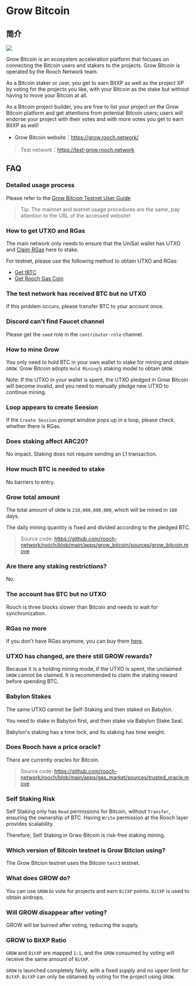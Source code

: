 # Grow Bitcoin

## 简介

![](/docs/grow-bitcoin/grow-bitcoin-home.png)

Grow Bitcoin is an ecosystem acceleration platform that focuses on connecting the Bitcoin users and stakers to the projects. Grow Bitcoin is operated by the Rooch Network team.

As a Bitcoin staker or user, you get to earn BitXP as well as the project XP by voting for the projects you like, with your Bitcoin as the stake but without having to move your Bitcoin at all.

As a Bitcoin project builder, you are free to list your project on the Grow Bitcoin platform and get attentions from potential Bitcoin users; users will endorse your project with their votes and with more votes you get to earn BitXP as well!

- Grow Bitcoin website：https://grow.rooch.network/

> Test network：https://test-grow.rooch.network

## FAQ

### Detailed usage process

Please refer to the [Grow Bitcion Testnet User Guide](https://rooch.network/blog/grow-bitcoin-test)

> Tip: The mainnet and testnet usage procedures are the same, pay attention to the URL of the accessed website!

### How to get UTXO and RGas

The main network only needs to ensure that the UniSat wallet has UTXO and [Claim RGas](https://portal.rooch.network/faucet) here to stake.

For testnet, please use the following method to obtain UTXO and RGas:

- [Get tBTC](https://rooch.network/build/getting-started/get-test-btc)
- [Get Rooch Gas Coin](https://rooch.network/build/getting-started/get-gas-coin)

### The test network has received BTC but no UTXO

If this problem occurs, please transfer BTC to your account once.

### Discord can't find Faucet channel

Please get the `seed` role in the `contributor-role` channel.

### How to mine Grow

You only need to hold BTC in your own wallet to stake for mining and obtain `GROW`. Grow Bitcoin adopts `Hold Mining`’s staking model to obtain `GROW`.

Note: If the UTXO in your wallet is spent, the UTXO pledged in Grow Bitcoin will become invalid, and you need to manually pledge new UTXO to continue mining.

### Loop appears to create Seesion

If the `Create Session` prompt window pops up in a loop, please check whether there is RGas.

### Does staking affect ARC20?

No impact. Staking does not require sending an L1 transaction.

### How much BTC is needed to stake

No barriers to entry.

### Grow total amount

The total amount of `GROW` is `210,000,000,000`, which will be mined in `180` days.

The daily mining quantity is fixed and divided according to the pledged BTC.

> Source code: https://github.com/rooch-network/rooch/blob/main/apps/grow_bitcoin/sources/grow_bitcoin.move

### Are there any staking restrictions?

No.

### The account has BTC but no UTXO

Rooch is three blocks slower than Bitcoin and needs to wait for synchronization.

### RGas no more

If you don't have RGas anymore, you can buy them [here](https://portal.rooch.network/gas-swap).

### UTXO has changed, are there still GROW rewards?

Because it is a holding mining mode, if the UTXO is spent, the unclaimed `GROW` cannot be claimed. It is recommended to claim the staking reward before spending BTC.

### Babylon Stakes

The same UTXO cannot be Self-Staking and then staked on Babylon.

You need to stake in Babylon first, and then stake via Babylon Stake Seal.

Babylon's staking has a time lock, and its staking has time weight.

### Does Rooch have a price oracle?

There are currently oracles for Bitcoin.

> Source code: https://github.com/rooch-network/rooch/blob/main/apps/gas_market/sources/trusted_oracle.move

### Self Staking Risk

Self Staking only has `Read` permissions for Bitcoin, without `Transfer`, ensuring the ownership of BTC. Having `Write` permission at the Rooch layer provides scalability.

Therefore, Self Staking in Grwo Bitcoin is risk-free staking mining.

### Which version of Bitcoin testnet is Grow Bitcion using?

The Grow Bitcion testnet uses the Bitcoin `test3` testnet.

### What does GROW do?

You can use `GROW` to vote for projects and earn `BitXP` points. `BitXP` is used to obtain airdrops.

### Will GROW disappear after voting?

GROW will be burned after voting, reducing the supply.

### GROW to BitXP Ratio

`GROW` and `BitXP` are mapped `1:1`, and the `GROW` consumed by voting will receive the same amount of `BitXP`.

`GROW` is launched completely fairly, with a fixed supply and no upper limit for `BitXP`. `BitXP` can only be obtained by voting for the project using `GROW`.
